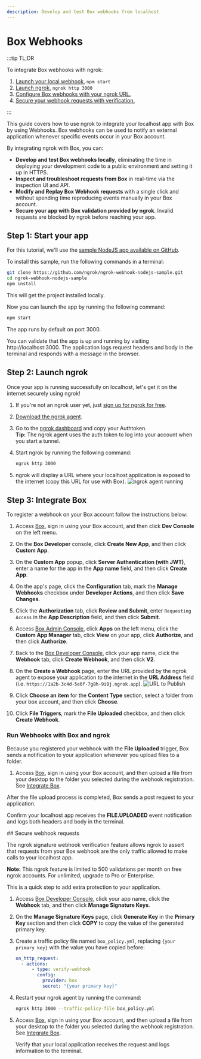 ```yaml
---
description: Develop and test Box webhooks from localhost
---
```



# Box Webhooks

:::tip TL;DR

To integrate Box webhooks with ngrok:

1. [Launch your local webhook.](#start-your-app) `npm start`
1. [Launch ngrok.](#start-ngrok) `ngrok http 3000`
1. [Configure Box webhooks with your ngrok URL.](#setup-webhook)
1. [Secure your webhook requests with verification.](#security)

:::

This guide covers how to use ngrok to integrate your localhost app with Box by using Webhooks.
Box webhooks can be used to notify an external application whenever specific events occur in your Box account.

By integrating ngrok with Box, you can:

- **Develop and test Box webhooks locally**, eliminating the time in deploying your development code to a public environment and setting it up in HTTPS.
- **Inspect and troubleshoot requests from Box** in real-time via the inspection UI and API.
- **Modify and Replay Box Webhook requests** with a single click and without spending time reproducing events manually in your Box account.
- **Secure your app with Box validation provided by ngrok**. Invalid requests are blocked by ngrok before reaching your app.

## **Step 1**: Start your app

For this tutorial, we'll use the [sample NodeJS app available on GitHub](https://github.com/ngrok/ngrok-webhook-nodejs-sample).

To install this sample, run the following commands in a terminal:

```bash
git clone https://github.com/ngrok/ngrok-webhook-nodejs-sample.git
cd ngrok-webhook-nodejs-sample
npm install
```

This will get the project installed locally.

Now you can launch the app by running the following command:

```bash
npm start
```

The app runs by default on port 3000.

You can validate that the app is up and running by visiting http://localhost:3000. The application logs request headers and body in the terminal and responds with a message in the browser.

## **Step 2**: Launch ngrok

Once your app is running successfully on localhost, let's get it on the internet securely using ngrok!

1. If you're not an ngrok user yet, just [sign up for ngrok for free](https://ngrok.com/signup).

1. [Download the ngrok agent](https://download.ngrok.com).

1. Go to the [ngrok dashboard](https://dashboard.ngrok.com) and copy your Authtoken. <br />
   **Tip:** The ngrok agent uses the auth token to log into your account when you start a tunnel.
1. Start ngrok by running the following command:

   ```bash
   ngrok http 3000
   ```

1. ngrok will display a URL where your localhost application is exposed to the internet (copy this URL for use with Box).
   ![ngrok agent running](./img/integrations/launch_ngrok_tunnel.png)

## **Step 3**: Integrate Box

To register a webhook on your Box account follow the instructions below:

1. Access [Box](https://box.com/), sign in using your Box account, and then click **Dev Console** on the left menu.

1. On the **Box Developer** console, click **Create New App**, and then click **Custom App**.

1. On the **Custom App** popup, click **Server Authentication (with JWT)**, enter a name for the app in the **App name** field, and then click **Create App**.

1. On the app's page, click the **Configuration** tab, mark the **Manage Webhooks** checkbox under **Developer Actions**, and then click **Save Changes**.

1. Click the **Authorization** tab, click **Review and Submit**, enter `Requesting Access` in the **App Description** field, and then click **Submit**.

1. Access [Box Admin Console](https://app.box.com/master), click **Apps** on the left menu, click the **Custom App Manager** tab, click **View** on your app, click **Authorize**, and then click **Authorize**.

1. Back to the [Box Developer Console](https://app.box.com/developers/console), click your app name, click the **Webhook** tab, click **Create Webhook**, and then click **V2**.

1. On the **Create a Webhook** page, enter the URL provided by the ngrok agent to expose your application to the internet in the **URL Address** field (i.e. `https://1a2b-3c4d-5e6f-7g8h-9i0j.ngrok.app`).
   ![URL to Publish](img/ngrok_url_configuration_box.png)

1. Click **Choose an item** for the **Content Type** section, select a folder from your box account, and then click **Choose**.

1. Click **File Triggers**, mark the **File Uploaded** checkbox, and then click **Create Webhook**.

### Run Webhooks with Box and ngrok

Because you registered your webhook with the **File Uploaded** trigger, Box sends a notification to your application whenever you upload files to a folder.

1. Access [Box](https://box.com/), sign in using your Box account, and then upload a file from your desktop to the folder you selected during the webhook registration. See [Integrate Box](#setup-webhook).

After the file upload process is completed, Box sends a post request to your application.

Confirm your localhost app receives the **FILE.UPLOADED** event notification and logs both headers and body in the terminal.

<InspectingRequests />

<ReplayingRequests />
## Secure webhook requests

The ngrok signature webhook verification feature allows ngrok to assert that requests from your Box webhook are the only traffic allowed to make calls to your localhost app.

**Note:** This ngrok feature is limited to 500 validations per month on free ngrok accounts. For unlimited, upgrade to Pro or Enterprise.

This is a quick step to add extra protection to your application.

1. Access [Box Developer Console](https://app.box.com/developers/console), click your app name, click the **Webhook** tab, and then click **Manage Signature Keys**.

1. On the **Manage Signature Keys** page, click **Generate Key** in the **Primary Key** section and then click **COPY** to copy the value of the generated primary key.

1. Create a traffic policy file named `box_policy.yml`, replacing `{your primary key}` with the value you have copied before:

   ```yaml
   on_http_request:
     - actions:
         - type: verify-webhook
           config:
             provider: box
             secret: "{your primary key}"
   ```

1. Restart your ngrok agent by running the command:

   ```bash
   ngrok http 3000 --traffic-policy-file box_policy.yml
   ```

1. Access [Box](https://box.com/), sign in using your Box account, and then upload a file from your desktop to the folder you selected during the webhook registration. See [Integrate Box](#setup-webhook).

   Verify that your local application receives the request and logs information to the terminal.

